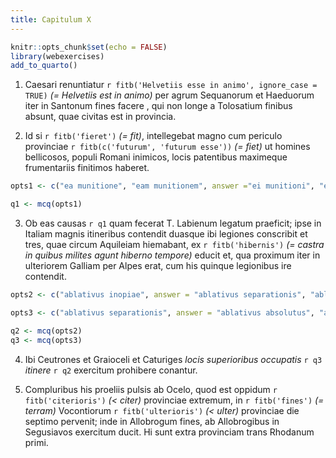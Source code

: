 ```yaml
---
title: Capitulum X
---
```



```r
knitr::opts_chunk$set(echo = FALSE)
library(webexercises)
add_to_quarto()

```


(1) Caesari renuntiatur `r fitb('Helvetiis esse in animo', ignore_case = TRUE)` _(= Helvetiis est in animo)_ per agrum Sequanorum et Haeduorum iter in Santonum fines facere , qui non longe a Tolosatium finibus absunt, quae civitas est in provincia. 


(2) Id si `r fitb('fieret')` _(= fit)_, intellegebat magno cum periculo provinciae `r fitb(c('futurum', 'futurum esse'))` _(= fiet)_ ut homines bellicosos, populi Romani inimicos, locis patentibus maximeque frumentariis finitimos haberet. 

```r
opts1 <- c("ea munitione", "eam munitionem", answer ="ei munitioni", "eo munitione")

q1 <- mcq(opts1)
```


(3) Ob eas causas  `r q1` quam fecerat T. Labienum legatum praeficit; ipse in Italiam magnis itineribus contendit duasque ibi legiones conscribit et tres, quae circum Aquileiam hiemabant, ex `r fitb('hibernis')` _(= castra in quibus milites agunt hiberno tempore)_  educit et, qua proximum iter in ulteriorem Galliam per Alpes erat, cum his quinque legionibus ire contendit. 


```r

opts2 <- c("ablativus inopiae", answer = "ablativus separationis", "ablativus pretii", "ablativus limitationis")

opts3 <- c("ablativus separationis", answer = "ablativus absolutus", "ablativus limitationis", "ablativus inopiae")

q2 <- mcq(opts2)
q3 <- mcq(opts3)

```


(4) Ibi Ceutrones et Graioceli et Caturiges _locis superioribus occupatis_ `r q3` _itinere_ `r q2` exercitum prohibere conantur. 

(5) Compluribus his proeliis pulsis ab Ocelo, quod est oppidum `r fitb('citerioris')` _(< citer)_ provinciae extremum, in `r fitb('fines')` _(= terram)_ Vocontiorum `r fitb('ulterioris')` _(< ulter)_ provinciae die septimo pervenit; inde in Allobrogum fines, ab Allobrogibus in Segusiavos exercitum ducit. Hi sunt extra provinciam trans Rhodanum primi. 